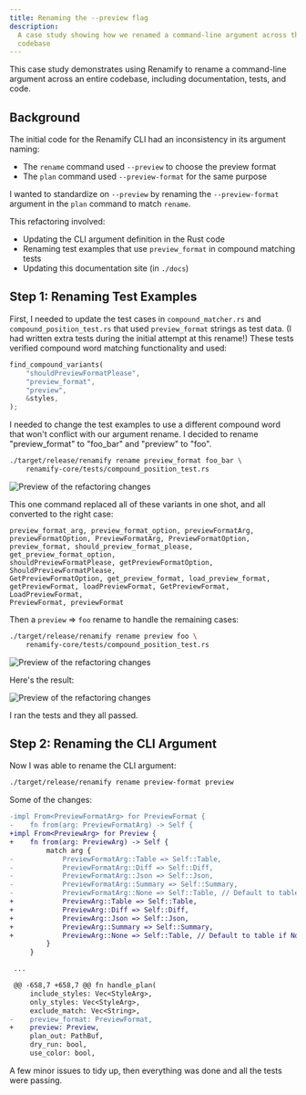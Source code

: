 ```yaml
---
title: Renaming the --preview flag
description:
  A case study showing how we renamed a command-line argument across the
  codebase
---
```


This case study demonstrates using Renamify to rename a command-line argument
across an entire codebase, including documentation, tests, and code.

## Background

The initial code for the Renamify CLI had an inconsistency in its argument
naming:

- The `rename` command used `--preview` to choose the preview format
- The `plan` command used `--preview-format` for the same purpose

I wanted to standardize on `--preview` by renaming the `--preview-format`
argument in the `plan` command to match `rename`.

This refactoring involved:

- Updating the CLI argument definition in the Rust code
- Renaming test examples that use `preview_format` in compound matching tests
- Updating this documentation site (in `./docs`)

## Step 1: Renaming Test Examples

First, I needed to update the test cases in `compound_matcher.rs` and
`compound_position_test.rs` that used `preview_format` strings as test data. (I
had written extra tests during the initial attempt at this rename!) These tests
verified compound word matching functionality and used:

```rust
find_compound_variants(
    "shouldPreviewFormatPlease",
    "preview_format",
    "preview",
    &styles,
);
```

I needed to change the test examples to use a different compound word that won't
conflict with our argument rename. I decided to rename "preview_format" to
"foo_bar" and "preview" to "foo".

```bash
./target/release/renamify rename preview_format foo_bar \
    renamify-core/tests/compound_position_test.rs
```

![Preview of the refactoring changes](../../../assets/case-studies/preview-format-multi-replace-preview-format-foo-bar.png)

This one command replaced all of these variants in one shot, and all converted
to the right case:

```
preview_format_arg, preview_format_option, previewFormatArg,
previewFormatOption, PreviewFormatArg, PreviewFormatOption,
preview_format, should_preview_format_please, get_preview_format_option,
shouldPreviewFormatPlease, getPreviewFormatOption, ShouldPreviewFormatPlease,
GetPreviewFormatOption, get_preview_format, load_preview_format,
getPreviewFormat, loadPreviewFormat, GetPreviewFormat, LoadPreviewFormat,
PreviewFormat, previewFormat
```

Then a `preview` => `foo` rename to handle the remaining cases:

```bash
./target/release/renamify rename preview foo \
    renamify-core/tests/compound_position_test.rs
```

![Preview of the refactoring changes](../../../assets/case-studies/preview-format-multi-replace-preview-foo.png)

Here's the result:

![Preview of the refactoring changes](../../../assets/case-studies/preview-format-multi-replace-result.png)

I ran the tests and they all passed.

## Step 2: Renaming the CLI Argument

Now I was able to rename the CLI argument:

```bash
./target/release/renamify rename preview-format preview
```

Some of the changes:

```diff
-impl From<PreviewFormatArg> for PreviewFormat {
-    fn from(arg: PreviewFormatArg) -> Self {
+impl From<PreviewArg> for Preview {
+    fn from(arg: PreviewArg) -> Self {
         match arg {
-            PreviewFormatArg::Table => Self::Table,
-            PreviewFormatArg::Diff => Self::Diff,
-            PreviewFormatArg::Json => Self::Json,
-            PreviewFormatArg::Summary => Self::Summary,
-            PreviewFormatArg::None => Self::Table, // Default to table if None is somehow converted
+            PreviewArg::Table => Self::Table,
+            PreviewArg::Diff => Self::Diff,
+            PreviewArg::Json => Self::Json,
+            PreviewArg::Summary => Self::Summary,
+            PreviewArg::None => Self::Table, // Default to table if None is somehow converted
         }
     }

 ...

 @@ -658,7 +658,7 @@ fn handle_plan(
     include_styles: Vec<StyleArg>,
     only_styles: Vec<StyleArg>,
     exclude_match: Vec<String>,
-    preview_format: PreviewFormat,
+    preview: Preview,
     plan_out: PathBuf,
     dry_run: bool,
     use_color: bool,
```

A few minor issues to tidy up, then everything was done and all the tests were
passing.

